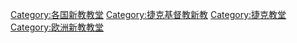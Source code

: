 [[Category:各国新教教堂|Category:各国新教教堂]]
[[Category:捷克基督教新教|Category:捷克基督教新教]]
[[Category:捷克教堂|Category:捷克教堂]]
[[Category:欧洲新教教堂|Category:欧洲新教教堂]]